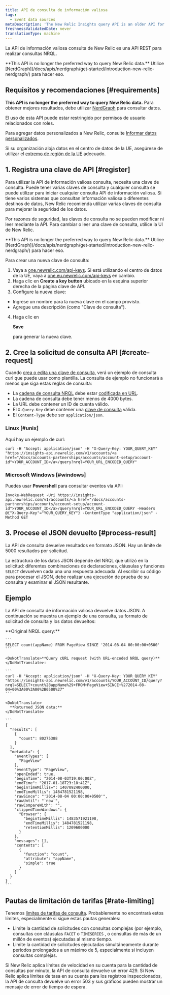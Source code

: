 ```yaml
---
title: API de consulta de información valiosa
tags:
  - Event data sources
metaDescription: 'The New Relic Insights query API is an older API for querying data: now we recommend NerdGraph for querying'
freshnessValidatedDate: never
translationType: machine
---
```


La API de información valiosa consulta de New Relic es una API REST para realizar consultas NRQL.

<Callout variant="tip">
  <DoNotTranslate>**This API is no longer the preferred way to query New Relic data.**</DoNotTranslate> Utilice [NerdGraph](/docs/apis/nerdgraph/get-started/introduction-new-relic-nerdgraph/) para hacer eso.
</Callout>

## Requisitos y recomendaciones [#requirements]

<DoNotTranslate>**This API is no longer the preferred way to query New Relic data.**</DoNotTranslate> Para obtener mejores resultados, debe utilizar [NerdGraph](/docs/apis/nerdgraph/get-started/introduction-new-relic-nerdgraph) para consultar datos.

El uso de esta API puede estar restringido por permisos de usuario relacionados con roles.

Para agregar datos personalizados a New Relic, consulte [Informar datos personalizados](/docs/data-apis/custom-data/get-custom-data-from-any-source).

Si su organización aloja datos en el centro de datos de la UE, asegúrese de utilizar el [extremo de región de la UE](/docs/using-new-relic/welcome-new-relic/getting-started/introduction-eu-region-data-center#endpoints) adecuado.

## 1. Registra una clave de API [#register]

Para utilizar la API de información valiosa consulta, necesita una clave de consulta. Puede tener varias claves de consulta y cualquier consulta se puede utilizar para iniciar cualquier consulta API de información valiosa. Si tiene varios sistemas que consultan información valiosa o diferentes destinos de datos, New Relic recomienda utilizar varias claves de consulta para mejorar la seguridad de los datos.

Por razones de seguridad, las claves de consulta no se pueden modificar ni leer mediante la API. Para cambiar o leer una clave de consulta, utilice la UI de New Relic.

<Callout variant="tip">
  <DoNotTranslate>**This API is no longer the preferred way to query New Relic data.**</DoNotTranslate> Utilice [NerdGraph](/docs/apis/nerdgraph/get-started/introduction-new-relic-nerdgraph/) para hacer eso.
</Callout>

Para crear una nueva clave de consulta:

1. Vaya a [one.newrelic.com/api-keys](https://one.newrelic.com/api-keys). Si está utilizando el centro de datos de la UE, vaya a [one.eu.newrelic.com/api-keys](https://one.eu.newrelic.com/api-keys) en cambio.
2. Haga clic en <DoNotTranslate>**Create a key button**</DoNotTranslate> ubicado en la esquina superior derecha de la página clave de API.
3. Configure la nueva clave:

* Ingrese un nombre para la nueva clave en el campo provisto.
* Agregue una descripción (como "Clave de consulta").

4. Haga clic en

   <DoNotTranslate>**Save**</DoNotTranslate>

   para generar la nueva clave.

## 2. Cree la solicitud de consulta API [#create-request]

Cuando [crea o edita una clave de consulta](#register), verá un ejemplo de consulta curl que puede usar como plantilla. La consulta de ejemplo no funcionará a menos que siga estas reglas de consulta:

* La [cadena de consulta NRQL](/docs/insights/nrql-new-relic-query-language/using-nrql/introduction-nrql) debe estar [codificada en URL](http://www.w3schools.com/tags/ref_urlencode.asp).
* La cadena de consulta debe tener menos de 4000 bytes.
* La URL debe contener un ID de cuenta válido.
* El `X-Query-Key` debe contener una [clave de consulta](#register) válida.
* El `Content-Type` debe ser `application/json`.

### Linux [#unix]

Aquí hay un ejemplo de curl:

```
curl -H "Accept: application/json" -H "X-Query-Key: YOUR_QUERY_KEY" "https://insights-api.newrelic.com/v1/accounts/<a href="/docs/accounts-partnerships/accounts/account-setup/account-id">YOUR_ACCOUNT_ID</a>/query?nrql=YOUR_URL_ENCODED_QUERY"
```

### Microsoft Windows [#windows]

Puedes usar <DoNotTranslate>**Powershell**</DoNotTranslate> para consultar eventos vía API:

```
Invoke-WebRequest -Uri https://insights-api.newrelic.com/v1/accounts/<a href="/docs/accounts-partnerships/accounts/account-setup/account-id">YOUR_ACCOUNT_ID</a>/query?nrql=YOUR_URL_ENCODED_QUERY -Headers @{"X-Query-Key"="YOUR_QUERY_KEY"} -ContentType "application/json" -Method GET
```

## 3. Procese el JSON devuelto [#process-result]

La API de consulta devuelve resultados en formato JSON. Hay un límite de 5000 resultados por solicitud.

La estructura de los datos JSON depende del NRQL que utilizó en la solicitud: diferentes combinaciones de declaraciones, cláusulas y funciones `SELECT` devuelven cada una una respuesta adecuada. Al escribir su código para procesar el JSON, debe realizar una ejecución de prueba de su consulta y examinar el JSON resultante.

## Ejemplo

La API de consulta de información valiosa devuelve datos JSON. A continuación se muestra un ejemplo de una consulta, su formato de solicitud de consulta y los datos devueltos:

<CollapserGroup>
  <Collapser title="Consulta, solicitud de consulta API, datos devueltos">
    <DoNotTranslate>
      **Original NRQL query:**
    </DoNotTranslate>

    ```
    SELECT count(appName) FROM PageView SINCE '2014-08-04 00:00:00+0500'
    ```

    <DoNotTranslate>**Query cURL request (with URL-encoded NRQL query)**</DoNotTranslate>:

    ```
    curl -H "Accept: application/json" -H "X-Query-Key: YOUR_QUERY_KEY" "https://insights-api.newrelic.com/v1/accounts/YOUR_ACCOUNT_ID/query?nrql=SELECT+count%28appName%29+FROM+PageView+SINCE+%272014-08-04+00%3A00%3A00%2B0500%27"
    ```

    <DoNotTranslate>
      **Returned JSON data:**
    </DoNotTranslate>

    ```
    {
      "results": [
        {
          "count": 80275388
        }
      ],
      "metadata": {
        "eventTypes": [
          "PageView"
        ],
        "eventType": "PageView",
        "openEnded": true,
        "beginTime": "2014-08-03T19:00:00Z",
        "endTime": "2017-01-18T23:18:41Z",
        "beginTimeMillis=": 1407092400000,
        "endTimeMillis": 1484781521198,
        "rawSince": "'2014-08-04 00:00:00+0500'",
        "rawUntil": "`now`",
        "rawCompareWith": "",
        "clippedTimeWindows": {
          "Browser": {
            "beginTimeMillis": 1483571921198,
            "endTimeMillis": 1484781521198,
            "retentionMillis": 1209600000
          }
        },
        "messages": [],
        "contents": [
          {
            "function": "count",
            "attribute": "appName",
            "simple": true
          }
        ]
      }
    }
    ```
  </Collapser>
</CollapserGroup>

## Pautas de limitación de tarifas [#rate-limiting]

Tenemos [límites de tarifas de consulta](/docs/query-your-data/nrql-new-relic-query-language/get-started/rate-limits-nrql-queries/). Probablemente no encontrará estos límites, especialmente si sigue estas pautas generales:

* Limite la cantidad de solicitudes con consultas complejas (por ejemplo, consultas con cláusulas `FACET` o `TIMESERIES` , o consultas de más de un millón de eventos) ejecutadas al mismo tiempo.
* Limite la cantidad de solicitudes ejecutadas simultáneamente durante períodos prolongados a un máximo de 5, especialmente si incluyen consultas complejas.

Si New Relic aplica límites de velocidad en su cuenta para la cantidad de consultas por minuto, la API de consulta devuelve un error 429. Si New Relic aplica límites de tasa en su cuenta para los registros inspeccionados, la API de consulta devuelve un error 503 y sus gráficos pueden mostrar un mensaje de error de tiempo de espera.